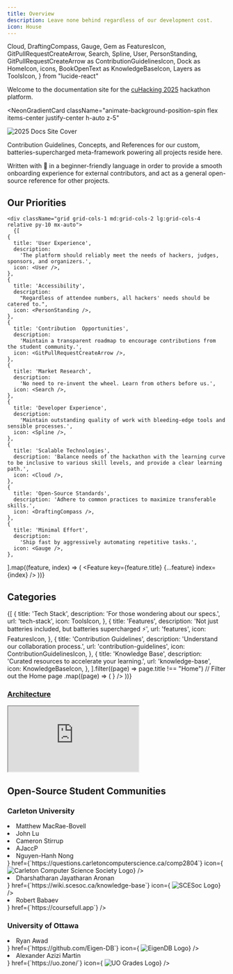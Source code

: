 ```yaml
---
title: Overview
description: Leave none behind regardless of our development cost.
icon: House
---
```


  Cloud,
  DraftingCompass,
  Gauge,
  Gem as FeaturesIcon,
  GitPullRequestCreateArrow,
  Search,
  Spline,
  User,
  PersonStanding,
  GitPullRequestCreateArrow as ContributionGuidelinesIcon,
  Dock as HomeIcon,
  icons,
  BookOpenText as KnowledgeBaseIcon,
  Layers as ToolsIcon,
} from "lucide-react"



Welcome to the documentation site for the [cuHacking 2025](https://www.cuhacking.ca) hackathon platform.

<NeonGradientCard
  className="animate-background-position-spin flex items-center justify-center h-auto z-5"
>
  <div className="w-full h-auto overflow-hidden rounded-[calc(19px-3px)] bg-transparent">
    <img
      className="not-prose block w-full h-full object-cover p-0"
      src="https://github.com/user-attachments/assets/1a0a5cb7-95fd-49ce-a8b5-4742cccb1cc8"
      alt="2025 Docs Site Cover"
    />
  </div>
</NeonGradientCard>


<span className="font-bold animate-color-cycle-orange">Contribution Guidelines</span>,
<span className="font-bold animate-color-cycle-yellow">Concepts</span>, and
<span className="font-bold animate-color-cycle-blue">References</span> for our custom, batteries-supercharged
<span className="font-bold animate-color-cycle-primary">meta-framework</span> powering all projects reside here.

Written with 💚 in a beginner-friendly language in order to provide a smooth onboarding experience for external contributors, and act as a general open-source reference for other projects.


## Our Priorities

    <div className="grid grid-cols-1 md:grid-cols-2 lg:grid-cols-4  relative py-10 mx-auto">
      {[
    {
      title: 'User Experience',
      description:
        'The platform should reliably meet the needs of hackers, judges, sponsors, and organizers.',
      icon: <User />,
    },
    {
      title: 'Accessibility',
      description:
        "Regardless of attendee numbers, all hackers' needs should be catered to.",
      icon: <PersonStanding />,
    },
    {
      title: 'Contribution  Opportunities',
      description:
        'Maintain a transparent roadmap to encourage contributions from the student community.',
      icon: <GitPullRequestCreateArrow />,
    },
    {
      title: 'Market Research',
      description:
        'No need to re-invent the wheel. Learn from others before us.',
      icon: <Search />,
    },
    {
      title: 'Developer Experience',
      description:
        'Maintain outstanding quality of work with bleeding-edge tools and sensible processes.',
      icon: <Spline />,
    },
    {
      title: 'Scalable Technologies',
      description: 'Balance needs of the hackathon with the learning curve to be inclusive to various skill levels, and provide a clear learning path.',
      icon: <Cloud />,
    },
    {
      title: 'Open-Source Standards',
      description: 'Adhere to common practices to maximize transferable skills.',
      icon: <DraftingCompass />,
    },
    {
      title: 'Minimal Effort',
      description:
        'Ship fast by aggressively automating repetitive tasks.',
      icon: <Gauge />,
    },
  ].map((feature, index) => (
        <Feature key={feature.title} {...feature} index={index} />
      ))}
    </div>


## Categories

<Cards>
  {[
  {
    title: 'Tech Stack',
    description: 'For those wondering about our specs.',
    url: 'tech-stack',
    icon: ToolsIcon,
  },
  {
    title: 'Features',
    description: 'Not just batteries included, but batteries supercharged ⚡',
    url: 'features',
    icon: FeaturesIcon,
  },
  {
    title: 'Contribution Guidelines',
    description: 'Understand our collaboration process.',
    url: 'contribution-guidelines',
    icon: ContributionGuidelinesIcon,
  },
  {
    title: 'Knowledge Base',
    description: 'Curated resources to accelerate your learning.',
    url: 'knowledge-base',
    icon: KnowledgeBaseIcon,
  },
].filter((page) => page.title !== "Home") // Filter out the Home page
    .map((page) => (
      <Card
        key={page.title}
        title={page.title}
        description={page.description}
        href={`/${page.url}`}
        icon={
          <page.icon
            style={{
              color: `hsl(var(--accent-foreground))`,
            }}
          />
        }
      />
    ))}
</Cards>

### [Architecture](https://arch.cuhacking.ca/view/index)
<iframe
title="C4 Model Architecture Diagram"
className="mt-4 w-full h-[400px] rounded-lg"
src="https://arch.cuhacking.ca/view/index"
allowFullScreen>
</iframe>


## Open-Source Student Communities

### Carleton University

<Cards>
  <Card
    title="CCSS Questions Repository"
    description={
      <>
        <li>Matthew MacRae-Bovell</li>
        <li>John Lu</li>
        <li>Cameron Stirrup</li>
        <li>AJaccP</li>
        <li>Nguyen-Hanh Nong</li>
      </>
    }
    href={`https://questions.carletoncomputerscience.ca/comp2804`}
    icon={
    <img
    src="https://ccss.carleton.ca/favicon.ico"
    alt="Carleton Computer Science Society Logo"
    width={24}
    height={24}
    />}
  />
  <Card
    title="SCESoc Knowledge Base"
    description={
      <>
        <li>Dharshatharan Jayatharan Aronan</li>
      </>
    }
    href={`https://wiki.scesoc.ca/knowledge-base`}
    icon={
    <img
    src="https://www.scesoc.ca/wp-content/uploads/2020/05/cropped-SCESoc_Logo_Design_Yellow_1-1-32x32.png"
    alt="SCESoc Logo"
    width={24}
    height={24}
    />}
      />
  <Card
    title="CourseFull"
    description={
      <>
        <li>Robert Babaev</li>
      </>
    }
    href={`https://coursefull.app`}
  />
</Cards>

### University of Ottawa

<Cards>
  <Card
    title="EigenDB"
    description={
      <>
        <li>Ryan Awad</li>
      </>
    }
    href={`https://github.com/Eigen-DB`}
    icon={
    <img
    src="https://avatars.githubusercontent.com/u/180210107?s=200&v=4"
    alt="EigenDB Logo"
    width={24}
    height={24}
    />}
  />
  <Card
    title="UO Grades"
    description={
      <>
        <li>Alexander Azizi Martin</li>
      </>
    }
    href={`https://uo.zone/`}
    icon={
    <img
    src="https://uo.zone/static/geegee.svg"
    alt="UO Grades Logo"
    width={24}
    height={24}
    />}
  />
</Cards>
